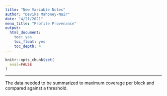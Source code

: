 ```yaml
---
title: "New Variable Notes"
author: "Devika Mahoney-Nair"
date: "4/21/2021"
menu_title: "Profile Provenance"
output: 
  html_document:
    toc: yes
    toc_float: yes
    toc_depth: 4
---
```


```r
knitr::opts_chunk$set(
  eval=FALSE
)
```

------------------------------------------------------------------------

The data needed to be summarized to maximum coverage per block and compared against a threshold. 

